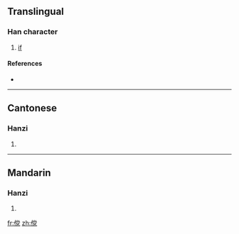 {{also|儻}}
==Translingual==

===Han character===
{{Han char|rn=9|rad=人|as=10|sn=12|four=|canj=人火月山 (OFBU)}}

# [[if]]

====References====
* {{Han ref|kx=0114.051|hdz=10202.160|uh=50A5|ud=20645}}

----

==Cantonese==

===Hanzi===
{{yue-hanzi|jyut=|y=tong2|tra=儻}}

# {{defn|Cantonese|sort=人10}}

----

==Mandarin==

===Hanzi===
{{cmn-hanzi|tra=儻|pin=[[tǎng]] ([[tang3]])|wg=t'ang<sup>3</sup>}}

# {{defn|Mandarin|sort=人10}}

[[fr:傥]]
[[zh:傥]]